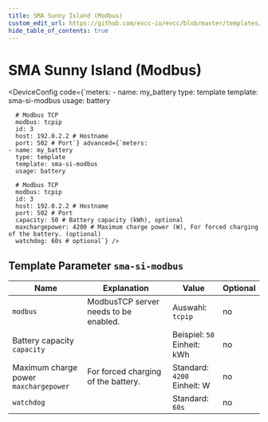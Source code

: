 ```yaml
---
title: SMA Sunny Island (Modbus)
custom_edit_url: https://github.com/evcc-io/evcc/blob/master/templates/definition/meter/sma-si-modbus.yaml
hide_table_of_contents: true
---
```



# SMA Sunny Island (Modbus)

<DeviceFeatures features="battery-control" />

<DeviceConfig code={`meters:
    - name: my_battery
      type: template
      template: sma-si-modbus
      usage: battery
      
      # Modbus TCP
      modbus: tcpip
      id: 3
      host: 192.0.2.2 # Hostname
      port: 502 # Port`} advanced={`meters:
    - name: my_battery
      type: template
      template: sma-si-modbus
      usage: battery
      
      # Modbus TCP
      modbus: tcpip
      id: 3
      host: 192.0.2.2 # Hostname
      port: 502 # Port
      capacity: 50 # Battery capacity (kWh), optional
      maxchargepower: 4200 # Maximum charge power (W), For forced charging of the battery. (optional)
      watchdog: 60s # optional`} />

## Template Parameter `sma-si-modbus`

| Name | Explanation | Value | Optional |
|-----------|-------------|-------|----------|
| `modbus` | ModbusTCP server needs to be enabled. | Auswahl: `tcpip` | no |
| Battery capacity<br/>`capacity` |  | Beispiel: `50`<br/>Einheit: kWh | no |
| Maximum charge power<br/>`maxchargepower` | For forced charging of the battery. | Standard: `4200`<br/>Einheit: W | no |
| `watchdog` |  | Standard: `60s` | no |

